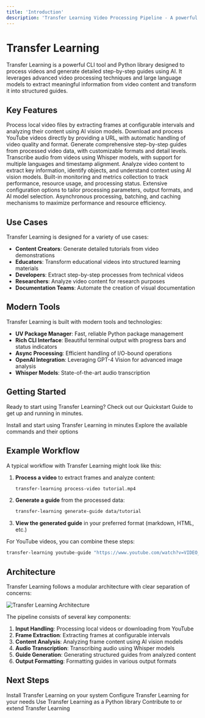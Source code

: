 ```yaml
---
title: 'Introduction'
description: 'Transfer Learning Video Processing Pipeline - A powerful CLI tool for processing videos and generating step-by-step guides using AI'
---
```


# Transfer Learning

Transfer Learning is a powerful CLI tool and Python library designed to process videos and generate detailed step-by-step guides using AI. It leverages advanced video processing techniques and large language models to extract meaningful information from video content and transform it into structured guides.

## Key Features

<CardGroup cols={2}>
  <Card title="Video Processing" icon="film" color="#4f46e5">
    Process local video files by extracting frames at configurable intervals and analyzing their content using AI vision models.
  </Card>
  <Card title="YouTube Integration" icon="youtube" color="#ef4444">
    Download and process YouTube videos directly by providing a URL, with automatic handling of video quality and format.
  </Card>
  <Card title="Guide Generation" icon="book" color="#0ea5e9">
    Generate comprehensive step-by-step guides from processed video data, with customizable formats and detail levels.
  </Card>
  <Card title="Audio Transcription" icon="microphone" color="#10b981">
    Transcribe audio from videos using Whisper models, with support for multiple languages and timestamp alignment.
  </Card>
  <Card title="Content Analysis" icon="magnifying-glass" color="#f59e0b">
    Analyze video content to extract key information, identify objects, and understand context using AI vision models.
  </Card>
  <Card title="Monitoring" icon="chart-line" color="#8b5cf6">
    Built-in monitoring and metrics collection to track performance, resource usage, and processing status.
  </Card>
  <Card title="Customizable Configuration" icon="gear" color="#64748b">
    Extensive configuration options to tailor processing parameters, output formats, and AI model selection.
  </Card>
  <Card title="Optimized Performance" icon="bolt" color="#f97316">
    Asynchronous processing, batching, and caching mechanisms to maximize performance and resource efficiency.
  </Card>
</CardGroup>

## Use Cases

Transfer Learning is designed for a variety of use cases:

- **Content Creators**: Generate detailed tutorials from video demonstrations
- **Educators**: Transform educational videos into structured learning materials
- **Developers**: Extract step-by-step processes from technical videos
- **Researchers**: Analyze video content for research purposes
- **Documentation Teams**: Automate the creation of visual documentation

## Modern Tools

Transfer Learning is built with modern tools and technologies:

- **UV Package Manager**: Fast, reliable Python package management
- **Rich CLI Interface**: Beautiful terminal output with progress bars and status indicators
- **Async Processing**: Efficient handling of I/O-bound operations
- **OpenAI Integration**: Leveraging GPT-4 Vision for advanced image analysis
- **Whisper Models**: State-of-the-art audio transcription

## Getting Started

Ready to start using Transfer Learning? Check out our Quickstart Guide to get up and running in minutes.

<CardGroup>
  <Card
    title="Quickstart Guide"
    icon="rocket"
    href="/quickstart"
  >
    Install and start using Transfer Learning in minutes
  </Card>
  <Card
    title="CLI Commands"
    icon="terminal"
    href="/cli/overview"
  >
    Explore the available commands and their options
  </Card>
</CardGroup>

## Example Workflow

A typical workflow with Transfer Learning might look like this:

1. **Process a video** to extract frames and analyze content:
   ```bash
   transfer-learning process-video tutorial.mp4
   ```

2. **Generate a guide** from the processed data:
   ```bash
   transfer-learning generate-guide data/tutorial
   ```

3. **View the generated guide** in your preferred format (markdown, HTML, etc.)

For YouTube videos, you can combine these steps:

```bash
transfer-learning youtube-guide "https://www.youtube.com/watch?v=VIDEO_ID"
```

## Architecture

Transfer Learning follows a modular architecture with clear separation of concerns:

<Frame>
  <img src="/images/architecture.png" alt="Transfer Learning Architecture" />
</Frame>

The pipeline consists of several key components:

1. **Input Handling**: Processing local videos or downloading from YouTube
2. **Frame Extraction**: Extracting frames at configurable intervals
3. **Content Analysis**: Analyzing frame content using AI vision models
4. **Audio Transcription**: Transcribing audio using Whisper models
5. **Guide Generation**: Generating structured guides from analyzed content
6. **Output Formatting**: Formatting guides in various output formats

## Next Steps

<CardGroup>
  <Card
    title="Installation"
    icon="download"
    href="/quickstart#installation"
  >
    Install Transfer Learning on your system
  </Card>
  <Card
    title="Configuration"
    icon="gear"
    href="/advanced/configuration"
  >
    Configure Transfer Learning for your needs
  </Card>
  <Card
    title="API Reference"
    icon="book"
    href="/api-reference/introduction"
  >
    Use Transfer Learning as a Python library
  </Card>
  <Card
    title="Development Guide"
    icon="code"
    href="/development"
  >
    Contribute to or extend Transfer Learning
  </Card>
</CardGroup>
